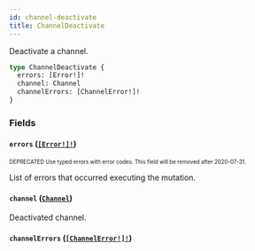 ```yaml
---
id: channel-deactivate
title: ChannelDeactivate
---
```


Deactivate a channel.

```graphql
type ChannelDeactivate {
  errors: [Error!]!
  channel: Channel
  channelErrors: [ChannelError!]!
}
```

### Fields

#### `errors` ([`[Error!]!`](/developer/api-reference/objects/error.mdx))

<sub><sup><span className="deprecatedTag">DEPRECATED</span> Use typed errors with error codes. This field will be removed after 2020-07-31.</sup></sub>

List of errors that occurred executing the mutation.

#### `channel` ([`Channel`](/developer/api-reference/objects/channel.mdx))

Deactivated channel.

#### `channelErrors` ([`[ChannelError!]!`](/developer/api-reference/objects/channel-error.mdx))
